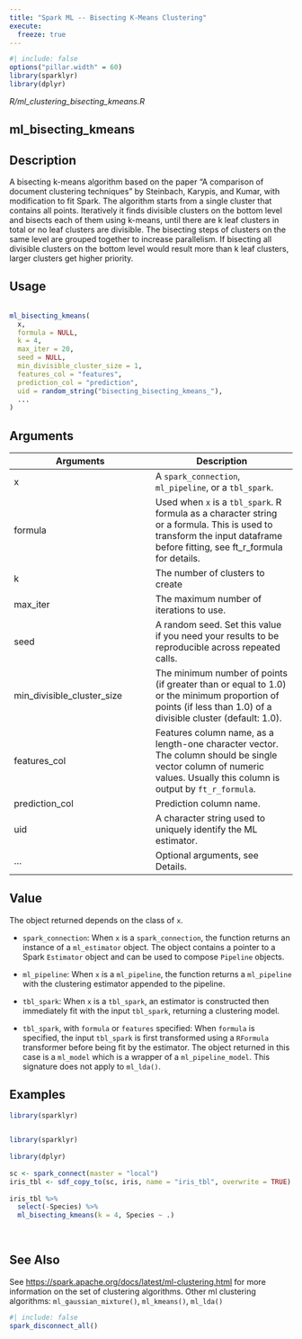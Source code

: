 ```yaml
---
title: "Spark ML -- Bisecting K-Means Clustering"
execute:
  freeze: true
---
```


```r
#| include: false
options("pillar.width" = 60)
library(sparklyr) 
library(dplyr)
```

*R/ml_clustering_bisecting_kmeans.R*

## ml_bisecting_kmeans

## Description
 A bisecting k-means algorithm based on the paper "A comparison of document clustering techniques" by Steinbach, Karypis, and Kumar, with modification to fit Spark. The algorithm starts from a single cluster that contains all points. Iteratively it finds divisible clusters on the bottom level and bisects each of them using k-means, until there are k leaf clusters in total or no leaf clusters are divisible. The bisecting steps of clusters on the same level are grouped together to increase parallelism. If bisecting all divisible clusters on the bottom level would result more than k leaf clusters, larger clusters get higher priority. 


## Usage
```r
 
ml_bisecting_kmeans( 
  x, 
  formula = NULL, 
  k = 4, 
  max_iter = 20, 
  seed = NULL, 
  min_divisible_cluster_size = 1, 
  features_col = "features", 
  prediction_col = "prediction", 
  uid = random_string("bisecting_bisecting_kmeans_"), 
  ... 
) 
```

## Arguments
|Arguments|Description|
|---|---|
| x | A `spark_connection`, `ml_pipeline`, or a `tbl_spark`. |
| formula | Used when `x` is a `tbl_spark`. R formula as a character string or a formula. This is used to transform the input dataframe before fitting, see ft_r_formula for details. |
| k | The number of clusters to create |
| max_iter | The maximum number of iterations to use. |
| seed | A random seed. Set this value if you need your results to be reproducible across repeated calls. |
| min_divisible_cluster_size | The minimum number of points (if greater than or equal to 1.0) or the minimum proportion of points (if less than 1.0) of a divisible cluster (default: 1.0). |
| features_col | Features column name, as a length-one character vector. The column should be single vector column of numeric values. Usually this column is output by `ft_r_formula`. |
| prediction_col | Prediction column name. |
| uid | A character string used to uniquely identify the ML estimator. |
| ... | Optional arguments, see Details. |



## Value

 The object returned depends on the class of `x`.     

- `spark_connection`: When `x` is a `spark_connection`, the function returns an instance of a `ml_estimator` object. The object contains a pointer to   a Spark `Estimator` object and can be used to compose   `Pipeline` objects.    

- `ml_pipeline`: When `x` is a `ml_pipeline`, the function returns a `ml_pipeline` with   the clustering estimator appended to the pipeline.    

- `tbl_spark`: When `x` is a `tbl_spark`, an estimator is constructed then   immediately fit with the input `tbl_spark`, returning a clustering model.    

- `tbl_spark`, with `formula` or `features` specified: When `formula`     is specified, the input `tbl_spark` is first transformed using a     `RFormula` transformer before being fit by     the estimator. The object returned in this case is a `ml_model` which is a     wrapper of a `ml_pipeline_model`. This signature does not apply to `ml_lda()`. 

 


## Examples
```r
library(sparklyr)
 
```
```r
library(sparklyr)
 
library(dplyr) 
 
sc <- spark_connect(master = "local") 
iris_tbl <- sdf_copy_to(sc, iris, name = "iris_tbl", overwrite = TRUE) 
 
iris_tbl %>% 
  select(-Species) %>% 
  ml_bisecting_kmeans(k = 4, Species ~ .) 
 
 
```

## See Also
 See [https://spark.apache.org/docs/latest/ml-clustering.html](https://spark.apache.org/docs/latest/ml-clustering.html) for   more information on the set of clustering algorithms.  Other ml clustering algorithms:  `ml_gaussian_mixture()`, `ml_kmeans()`, `ml_lda()` 


```r
#| include: false
spark_disconnect_all()
```
